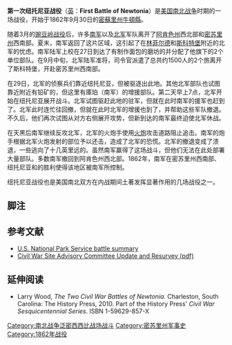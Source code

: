 {{coord|36.8836|-94.1845|display=title|type:event_region:US-MO}}
{{Infobox military conflict
| conflict = 纽托尼亚战役
| image =
| caption =
| partof = [[南北战争|南北战争]]
| date = {{Start date|1862|9|30}}
| place = {{link-en|紐托尼亚 (密苏里州)|Newtonia, Missouri|密苏里州紐托尼亚}}
| result = [[美利堅聯盟國|南军]]胜利
| combatant1 = {{flagicon|USA|1861}} [[美利坚合众国|美利坚合众国]]（[[北军|北军]]）
| combatant2 = {{flagicon|CSA|1861}} [[美利堅聯盟國|美利堅聯盟國]]（南军）
| commander1 = {{flagicon|USA|1861}} {{link-en|腓特烈·C·薩洛蒙|Frederick C. Salomon}}
| commander2 = {{flagicon|CSA|1861}} {{link-en|道格拉斯·H·庫珀|Douglas H. Cooper}}
| units1 = {{link-en|堪萨斯部|Department of Kansas}}第1旅
| units2 = 印第安旅
| strength1 = 1,500人<ref name=NPS/>
| strength2 = 1个旅
| casualties1 = 245人<ref name=NPS/>
| casualties2 = 100人<ref name=NPS/>
| campaignbox =
}}
{{Campaignbox 北波士頓山的軍事行動}}

'''第一次纽托尼亚战役'''（[[英语|英]]：'''First Battle of Newtonia'''）是[[美国|美国]][[南北战争|南北战争]]时期的一场战役，开始于1862年9月30日的[[牛頓縣_(密蘇里州)|密蘇里州牛頓縣]]。

随着3月的[[豌豆岭战役|豌豆岭战役]]后，许多[[南军|南军]]以及[[北军|北军]]军队离开了[[阿肯色州|阿肯色州]]西北部和[[密苏里州|密苏里州]]西南部。夏末，南军返回了这片区域，这引起了在[[斯普林菲尔德_(密苏里州)|林菲尔德]]和[[斯科特堡_(堪薩斯州)|斯科特堡]]附近的北军的忧虑。南军陆军上校{{link-en|道格拉斯·H·庫珀|Douglas H. Cooper}}在27日到达了有制作面包的磨坊的{{link-en|紐托尼亚 (密苏里州)|Newtonia, Missouri|紐托尼亚}}并分配了他旗下的2个单位部队。在9月中旬，北军陆军准将，{{link-en|堪萨斯军团|Army of Kansas}}司令官{{link-en|詹姆斯·G·布朗特|James G. Blunt}}派遣了总共约1500人的2个旅离开了斯科特堡，开赴密苏里州西南部。

在29日，北军的侦察兵们靠近纽托尼亚，但被驱逐出此地。其他北军部队也试图靠近附近有铅矿的{{link-en|格兰比 (密苏里州)|Granby, Missouri|格兰比}}，但这里有庫珀（南军）的增援部队。第二天早上7点，北军开始在纽托尼亚展开战斗。北军试图驱赶此地的驻军，但就在此时南军的援军也赶到了。北军此时连忙往回撤，但就在此时北军的增援也到了，并帮助这些军队撤退。不久后，他们再次试图从对方右侧展开攻势，但新到达的南军最终迫使北军休战。

在天黑后南军继续反攻北军，北军的火炮手使用[[火炮|火炮]]攻击道路阻止追击。南军的炮手根据北军火炮发射的部位予以还击，造成了北军的恐慌。北军的撤退变成了溃退，一些逃向了十几英里远的{{link-en|萨科克西 (密苏里州)|Sarcoxie, Missouri|萨科克西}}。虽然南军赢得了这场战斗，但他们无法在此处部署大量部队。多数南军撤回到阿肯色州西北部。1862年，南军在密苏里州西南部、纽托尼亚和{{link-en|克拉克磨坊战役|Battle of Clark's Mill}}的胜利使得该地区被南军所控制。

纽托尼亚战役也是美国南北双方在内战期间土著发挥显著作用的几场战役之一。

==脚注==
{{Reflist|refs=
<ref name=NPS>[http://www.cr.nps.gov/hps/abpp/battles/mo016.htm U.S. National Park Service battle summary] {{webarchive|url=https://web.archive.org/web/20121021182545/http://www.cr.nps.gov/hps/abpp/battles/mo016.htm |date=2012-10-21 }}</ref>
}}

==参考文献==
*[https://web.archive.org/web/20121021182545/http://www.cr.nps.gov/hps/abpp/battles/mo016.htm U.S. National Park Service battle summary]
*[https://web.archive.org/web/20121108182845/http://www.nps.gov/history/hps/abpp/CWSII/MissouriBattlefieldProfiles/Newtonia%20I%20to%20Wilsons%20Creek.pdf Civil War Site Advisory Committee Update and Resurvey (pdf)]

== 延伸阅读 ==
* Larry Wood, ''The Two Civil War Battles of Newtonia.'' Charleston, South Carolina:  The History Press, 2010.  Part of the History Press' ''Civil War Sesquicentennial Series''.  ISBN 1-59629-857-X

[[Category:南北战争泛密西西比战场战斗|Category:南北战争泛密西西比战场战斗]]
[[Category:密苏里州军事史|Category:密苏里州军事史]]
[[Category:1862年战役|Category:1862年战役]]